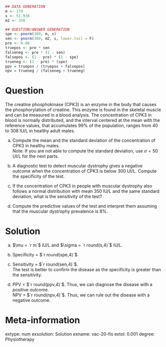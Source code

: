 
```r
## DATA GENERATION
m <- 174
s <- 51.938
m2 <- 350

## QUESTION/ANSWER GENERATION
spe <- pnorm(300, m, s)
sen <- pnorm(300, m2, s, lower.tail = F)
pre <- 0.08
truepos <- pre * sen
falseneg <- pre * (1 - sen)
falsepos <- (1 - pre) * (1 - spe)
trueneg <- (1 - pre) * (spe)
ppv = truepos / (truepos + falsepos)
npv = trueneg / (falseneg + trueneg)
```

Question
========
The creatine phosphokinase (CPK3) is an enzyme in the body that causes the phosphorylation of creatine. This enzyme is found in the skeletal muscle and can be measured in a blood analysis. The concentration of CPK3 in blood is normally distributed, and the interval centered at the mean with the reference values, that accumulates 99% of the population, ranges from 40 to 308 IU/L in healthy adult males.
 

a. Compute the mean and the standard deviation of the concentration of CPK3 in healthy males.  
Note: If you are not able to compute the standard deviation, use $\sigma = 50$ UI/L for the next parts.

a. A diagnostic test to detect muscular dystrophy gives a negative outcome when the concentration of CPK3 is below 300 UI/L. Compute the specificity of the test.

a. If the concentration of CPK3 in people with muscular dystrophy also follows a normal distribution with mean 350 IU/L and the same standard deviation, what is the sensitivity of the test?

a. Compute the predictive values of the test and interpret them assuming that the muscular dystrophy prevalence is 8%.

Solution
========

a. $\mu = `r m`$ IU/L and $\sigma = `r round(s,4)`$ IU/L.

a. Specificity = $`r round(spe,4)`$.

a. Sensitivity = $`r round(sen,4)`$.  
The test is better to confirm the disease as the specificity is greater than the sensitivity.

a. PPV = $`r round(ppv,4)`$. Thus, we can diagnose the disease with a positive outcome.  
NPV = $`r round(npv,4)`$. Thus, we can rule out the disease with a negative outcome.


Meta-information 
================
extype: num
exsolution: Solution
exname: vac-20-fis
extol: 0.001
degree: Physiotherapy
 
  
